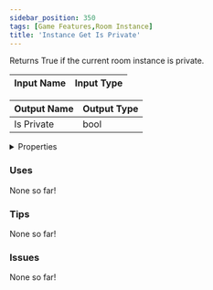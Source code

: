 ```yaml
---
sidebar_position: 350
tags: [Game Features,Room Instance]
title: 'Instance Get Is Private'
---
```


Returns True if the current room instance is private.






<EsbSvg />

| Input Name | Input Type |
|-----------|-----------|

| Output Name | Output Type |
|-----------|-----------|
| Is Private | bool |


<details>
  <summary>Properties</summary>
  <div>
    <div>
    <table>
      <thead>
        <tr>
          <th>Is beta required?</th>
          <th>❌</th>
        </tr>
        <tr>
          <th>Is this chip a trolling risk?</th>
          <th>❌</th>
        </tr>
        <tr>
          <th>Is this chip a role assignment risk?</th>
          <th>❌</th>
        </tr>
        <tr>
          <th>Chip UUID</th>
          <th>aa263220-c6aa-4789-b09c-c73d7fa144fd</th>
        </tr>
      </thead>
    </table>
    </div>
  </div>
</details>

### Uses

None so far!

### Tips

None so far!

### Issues

None so far!